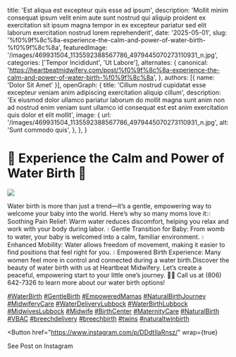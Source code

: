   title: 'Est aliqua est excepteur quis esse ad ipsum',
  description: 'Mollit minim consequat ipsum velit enim aute sunt nostrud qui aliquip proident ex exercitation sit ipsum magna tempor in ex excepteur pariatur sed elit laborum exercitation nostrud lorem reprehenderit',
  date: '2025-05-01',
  slug: '%f0%9f%8c%8a-experience-the-calm-and-power-of-water-birth-%f0%9f%8c%8a',
  featuredImage: '/images/469931504_1135592388567786_4979445070273110931_n.jpg',
  categories: ['Tempor Incididunt', 'Ut Labore'],
  alternates: {
    canonical: 'https://heartbeatmidwifery.com/post/%f0%9f%8c%8a-experience-the-calm-and-power-of-water-birth-%f0%9f%8c%8a',
  },
  authors: [{ name: 'Dolor Sit Amet' }],
  openGraph: {
    title: 'Cillum nostrud cupidatat esse excepteur veniam anim adipiscing exercitation aliquip cillum',
    description: 'Ex eiusmod dolor ullamco pariatur laborum do mollit magna sunt anim non ad nostrud enim veniam sunt ullamco id consequat est est anim exercitation quis dolor et elit mollit',
    image: {
      url: '/images/469931504_1135592388567786_4979445070273110931_n.jpg',
      alt: 'Sunt commodo quis',
    },
  },
}


# 🌊 Experience the Calm and Power of Water Birth 🌊

<Image
  src="/images/469931504_1135592388567786_4979445070273110931_n.jpg"
  size="large"
  wrap={true}
/>

Water birth is more than just a trend—it’s a gentle, empowering way to welcome your baby into the world. Here’s why so many moms love it:💧 Soothing Pain Relief: Warm water reduces discomfort, helping you relax and work with your body during labor. 💧 Gentle Transition for Baby: From womb to water, your baby is welcomed into a calm, familiar environment. 💧 Enhanced Mobility: Water allows freedom of movement, making it easier to find positions that feel right for you. 💧 Empowered Birth Experience: Many women feel more in control and connected during a water birth.Discover the beauty of water birth with us at Heartbeat Midwifery. Let’s create a peaceful, empowering start to your little one’s journey. 💙📞 Call us at (806) 642-7326 to learn more about our water birth options!

[#WaterBirth](https://www.instagram.com/explore/tags/waterbirth/) [#GentleBirth](https://www.instagram.com/explore/tags/gentlebirth/) [#EmpoweredMamas](https://www.instagram.com/explore/tags/empoweredmamas/) [#NaturalBirthJourney](https://www.instagram.com/explore/tags/naturalbirthjourney/) [#MidwiferyCare](https://www.instagram.com/explore/tags/midwiferycare/) [#WaterDeliveryLubbock](https://www.instagram.com/explore/tags/waterdeliverylubbock/) [#WaterBirthLubbock](https://www.instagram.com/explore/tags/waterbirthlubbock/) [#MidwivesLubbock](https://www.instagram.com/explore/tags/midwiveslubbock/) [#Midwife](https://www.instagram.com/explore/tags/midwife/) [#BirthCenter](https://www.instagram.com/explore/tags/birthcenter/) [#MaternityCare](https://www.instagram.com/explore/tags/maternitycare/) [#NaturalBirth](https://www.instagram.com/explore/tags/naturalbirth/) [#VBAC](https://www.instagram.com/explore/tags/vbac/) [#breechdelivery](https://www.instagram.com/explore/tags/breechdelivery/) [#breechbirth](https://www.instagram.com/explore/tags/breechbirth/) [#twins](https://www.instagram.com/explore/tags/twins/) [#naturaltwinbirth](https://www.instagram.com/explore/tags/naturaltwinbirth/)

<Button
  href="https://www.instagram.com/p/DDdtIlaRnsz/"
  wrap={true}
>
  See Post on Instagram
</Button>
